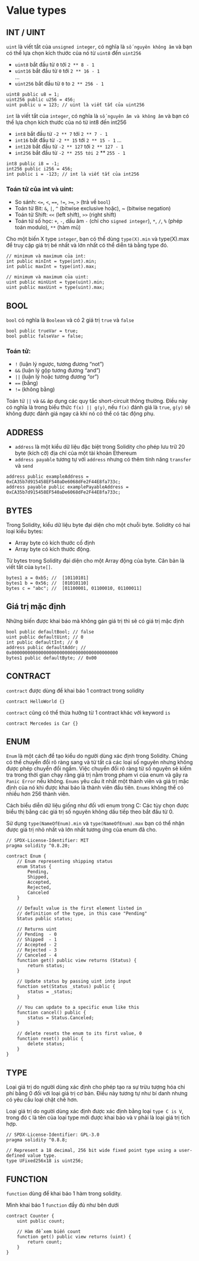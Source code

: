 # Value types

## INT / UINT
`uint` là viết tắt của `unsigned integer`, có nghĩa là `số nguyên không âm` và bạn có thể lựa chọn kích thước của nó từ `uint8` đến `uint256`  
- `uint8` bắt đầu từ `0` tới `2 ** 8 - 1`  
- `uint16` bắt đầu từ `0` tới `2 ** 16 - 1`  
...  
- `uint256` bắt đầu từ `0` to `2 ** 256 - 1`  

```solidity
uint8 public u8 = 1;
uint256 public u256 = 456;
uint public u = 123; // uint là viết tắt của uint256
```
`int` là viết tắt của `integer`, có nghĩa là `số nguyên âm và không âm` và bạn có thể lựa chọn kích thước của nó từ int8 đến int256
- `int8` bắt đầu từ `-2 ** 7` tới `2 ** 7 - 1`
- `int16` bắt đầu từ `-2 ** 15` tới `2 ** 15 - 1`
...
- `int128` bắt đầu từ `-2 ** 127` tới `2 ** 127 - 1`
- `int256` bắt đầu từ `-2 ** 255 tới 2` ** `255 - 1`

```solidity
int8 public i8 = -1;
int256 public i256 = 456;
int public i = -123; // int là viết tắt của int256
```
### Toán tử của int và uint:

- So sánh: `<=`, `<`, `==`, `!=`, `>=`, `>` (trả về `bool`)
- Toán tử Bit: `&`, `|`, `^` (bitwise exclusive hoặc), ~ (bitwise negation)
- Toán tử Shift: `<<` (left shift), `>>` (right shift)
- Toán tử số học: `+`, `-`, dấu âm `-` (chỉ cho `signed integer`), `*`, `/`, `%` (phép toán modulo), `**` (hàm mũ)

Cho một biến X type `integer`, bạn có thể dùng `type(X).min` và type(X).max để truy cập giá trị bé nhất và lớn nhất có thể diễn tả bằng type đó.
```
// minimum và maximum của int: 
int public minInt = type(int).min;
int public maxInt = type(int).max;

// minimum và maximum của uint:
uint public minUint = type(uint).min;
uint public maxUint = type(uint).max;
```

## BOOL
`bool` có nghĩa là `Boolean` và có 2 giá trị `true` và `false`

```solidity
bool public trueVar = true;
bool public falseVar = false;
```

### Toán tử:
- `!` (luận lý ngược, tương đương “not”)
- `&&` (luận lý gộp tương đương “and”)
- `||` (luận lý hoặc tương đương “or”)
- `==` (bằng)
- `!=` (không bằng)

Toán tử `||` và `&&` áp dụng các quy tắc short-circuit thông thường. Điều này có nghĩa là trong biểu thức `f(x) || g(y)`, nếu `f(x)` đánh giá là `true`, `g(y)` sẽ không được đánh giá ngay cả khi nó có thể có tác động phụ.

## ADDRESS
- `address` là một kiểu dữ liệu đặc biệt trong Solidity cho phép lưu trữ 20 byte (kích cỡ) địa chỉ của một tài khoản Ethereum
- `address payable` tương tự với `address` nhưng có thêm tính năng `transfer` và `send`

```solidity  
address public exampleAddress = 0xCA35b7d915458EF540aDe6068dFe2F44E8fa733c;
address payable public examplePayableAddress = 0xCA35b7d915458EF540aDe6068dFe2F44E8fa733c;
```

## BYTES
Trong Solidity, kiểu dữ liệu byte đại diện cho một chuỗi byte. 
Solidity có hai loại kiểu bytes:

 - Array byte có kích thước cố định
 - Array byte có kích thước động.

Từ bytes trong Solidity đại diện cho một Array động của byte. Căn bản là viết tắt của `byte[]`.

```solidity
bytes1 a = 0xb5; //  [10110101]
bytes1 b = 0x56; //  [01010110]
bytes c = "abc"; //  [01100001, 01100010, 01100011]
```

## Giá trị mặc định
Những biến được khai báo mà không gán giá trị thì sẽ có giá trị mặc định

```solidity
bool public defaultBool; // false
uint public defaultUint; // 0
int public defaultInt; // 0
address public defaultAddr; // 0x0000000000000000000000000000000000000000
bytes1 public defaultByte; // 0x00
```

## CONTRACT
`contract` được dùng để khai báo 1 contract trong solidity

```solidity
contract HelloWorld {}
```

`contract` cũng có thể thừa hưởng từ 1 contract khác với keyword `is`
```solidity
contract Mercedes is Car {}
```

## ENUM
`Enum` là một cách để tạo kiểu do người dùng xác định trong Solidity. Chúng có thể chuyển đổi rõ ràng sang và từ tất cả các loại số nguyên nhưng không được phép chuyển đổi ngầm. Việc chuyển đổi rõ ràng từ số nguyên sẽ kiểm tra trong thời gian chạy rằng giá trị nằm trong phạm vi của enum và gây ra `Panic Error` nếu không. `Enums` yêu cầu ít nhất một thành viên và giá trị mặc định của nó khi được khai báo là thành viên đầu tiên. `Enums` không thể có nhiều hơn 256 thành viên.

Cách biểu diễn dữ liệu giống như đối với enum trong C: Các tùy chọn được biểu thị bằng các giá trị số nguyên không dấu tiếp theo bắt đầu từ 0.

Sử dụng `type(NameOfEnum).min` và `type(NameOfEnum).max` bạn có thể nhận được giá trị nhỏ nhất và lớn nhất tương ứng của enum đã cho.

```solidity
// SPDX-License-Identifier: MIT
pragma solidity ^0.8.20;

contract Enum {
    // Enum representing shipping status
    enum Status {
        Pending,
        Shipped,
        Accepted,
        Rejected,
        Canceled
    }

    // Default value is the first element listed in
    // definition of the type, in this case "Pending"
    Status public status;

    // Returns uint
    // Pending  - 0
    // Shipped  - 1
    // Accepted - 2
    // Rejected - 3
    // Canceled - 4
    function get() public view returns (Status) {
        return status;
    }

    // Update status by passing uint into input
    function set(Status _status) public {
        status = _status;
    }

    // You can update to a specific enum like this
    function cancel() public {
        status = Status.Canceled;
    }

    // delete resets the enum to its first value, 0
    function reset() public {
        delete status;
    }
}
```

## TYPE
Loại giá trị do người dùng xác định cho phép tạo ra sự trừu tượng hóa chi phí bằng 0 đối với loại giá trị cơ bản. Điều này tương tự như bí danh nhưng có yêu cầu loại chặt chẽ hơn.

Loại giá trị do người dùng xác định được xác định bằng loại `type C is V`, trong đó `C` là tên của loại type mới được khai báo và `V` phải là loại giá trị tích hợp.

```solidity
// SPDX-License-Identifier: GPL-3.0
pragma solidity ^0.8.8;

// Represent a 18 decimal, 256 bit wide fixed point type using a user-defined value type.
type UFixed256x18 is uint256;
```

## FUNCTION
`function` dùng để khai báo 1 hàm trong solidity.

Mình khai báo 1 `function` đầy đủ như bên dưới

```solidity
contract Counter {
    uint public count;

    // Hàm để xem biến count
    function get() public view returns (uint) {
        return count;
    }
}
```